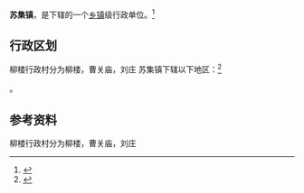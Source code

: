 {{中国乡级行政区|37/17/21/110/000}}

'''苏集镇'''，是{{PRC admin/fullname|37/17/21/110/000|3}}下辖的一个[[乡镇|乡镇]]级行政单位。<ref>{{PRC admin/ref sgc|{{PRC admin/parent|37/17/21/110/000}}}}</ref>

== 行政区划 ==
柳楼行政村分为柳楼，曹关庙，刘庄
苏集镇下辖以下地区：<ref>{{PRC admin/ref sgc|37/17/21/110/000}}</ref>

{{PRC admin/children|37/17/21/110/000}}。

== 参考资料 ==

{{reflist}}
柳楼行政村分为柳楼，曹关庙，刘庄
{{行政区划小作品}}
{{PRC admin/navcat|37/17/21/110/000}}